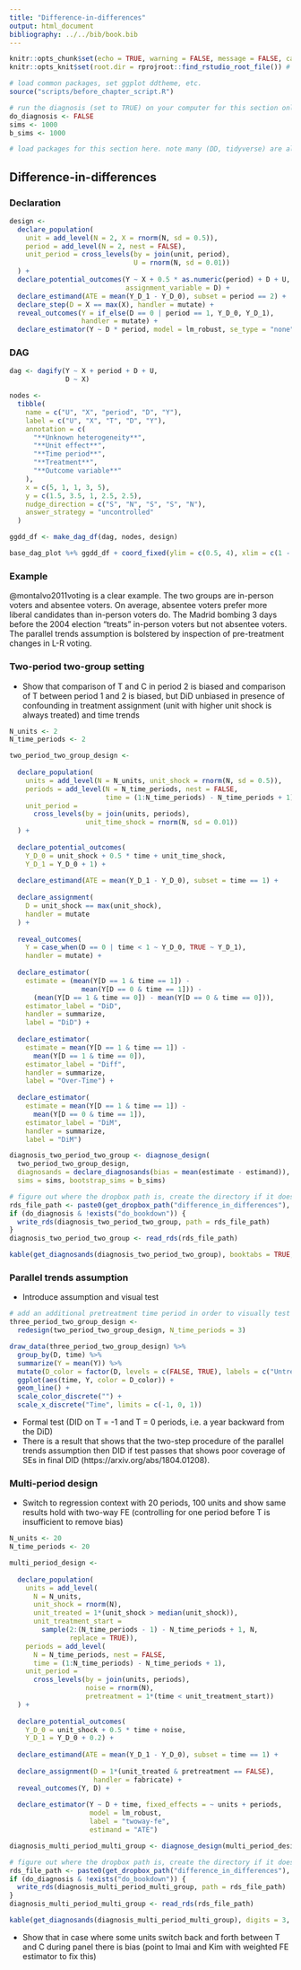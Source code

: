 ```yaml
---
title: "Difference-in-differences"
output: html_document
bibliography: ../../bib/book.bib 
---
```


<!-- note do_bookdown is set in index.rmd, so we know if you're running just this .Rmd or compiling the book-->
```r
knitr::opts_chunk$set(echo = TRUE, warning = FALSE, message = FALSE, cache = FALSE)
knitr::opts_knit$set(root.dir = rprojroot::find_rstudio_root_file()) # files are all relative to RStudio project home
```

```r
# load common packages, set ggplot ddtheme, etc.
source("scripts/before_chapter_script.R")
```

<!-- start post here, do not edit above -->


```r
# run the diagnosis (set to TRUE) on your computer for this section only before pushing to Github. no diagnosis will ever take place on github.
do_diagnosis <- FALSE
sims <- 1000
b_sims <- 1000
```

```r
# load packages for this section here. note many (DD, tidyverse) are already available, see scripts/package-list.R
```

## Difference-in-differences

### Declaration

```r
design <- 
  declare_population(
    unit = add_level(N = 2, X = rnorm(N, sd = 0.5)),
    period = add_level(N = 2, nest = FALSE),
    unit_period = cross_levels(by = join(unit, period), 
                               U = rnorm(N, sd = 0.01))
  ) + 
  declare_potential_outcomes(Y ~ X + 0.5 * as.numeric(period) + D + U,
                             assignment_variable = D) + 
  declare_estimand(ATE = mean(Y_D_1 - Y_D_0), subset = period == 2) + 
  declare_step(D = X == max(X), handler = mutate) + 
  reveal_outcomes(Y = if_else(D == 0 | period == 1, Y_D_0, Y_D_1), 
                  handler = mutate) +
  declare_estimator(Y ~ D * period, model = lm_robust, se_type = "none")
```

### DAG

```r
dag <- dagify(Y ~ X + period + D + U,
              D ~ X)

nodes <-
  tibble(
    name = c("U", "X", "period", "D", "Y"),
    label = c("U", "X", "T", "D", "Y"),
    annotation = c(
      "**Unknown heterogeneity**",
      "**Unit effect**",
      "**Time period**",
      "**Treatment**",
      "**Outcome variable**"
    ),
    x = c(5, 1, 1, 3, 5),
    y = c(1.5, 3.5, 1, 2.5, 2.5),
    nudge_direction = c("S", "N", "S", "S", "N"),
    answer_strategy = "uncontrolled"
  )

ggdd_df <- make_dag_df(dag, nodes, design)

base_dag_plot %+% ggdd_df + coord_fixed(ylim = c(0.5, 4), xlim = c(1 - epsilon, 5.25 + epsilon))
```

### Example

@montalvo2011voting is a clear example. The two groups are in-person voters and absentee voters. On average, absentee voters prefer more liberal candidates than in-person voters do. The Madrid bombing 3 days before the 2004 election "treats" in-person voters but not absentee voters. The parallel trends assumption is bolstered by inspection of pre-treatment changes in L-R voting.


### Two-period two-group setting

- Show that comparison of T and C in period 2 is biased and comparison of T between period 1 and 2 is biased, but DiD unbiased in presence of confounding in treatment assignment (unit with higher unit shock is always treated) and time trends

```r
N_units <- 2
N_time_periods <- 2

two_period_two_group_design <- 
  
  declare_population(
    units = add_level(N = N_units, unit_shock = rnorm(N, sd = 0.5)),
    periods = add_level(N = N_time_periods, nest = FALSE,
                        time = (1:N_time_periods) - N_time_periods + 1),
    unit_period = 
      cross_levels(by = join(units, periods), 
                   unit_time_shock = rnorm(N, sd = 0.01))
  ) + 
  
  declare_potential_outcomes(
    Y_D_0 = unit_shock + 0.5 * time + unit_time_shock, 
    Y_D_1 = Y_D_0 + 1) +
  
  declare_estimand(ATE = mean(Y_D_1 - Y_D_0), subset = time == 1) + 
  
  declare_assignment(
    D = unit_shock == max(unit_shock), 
    handler = mutate
  ) + 
  
  reveal_outcomes(
    Y = case_when(D == 0 | time < 1 ~ Y_D_0, TRUE ~ Y_D_1), 
    handler = mutate) +
  
  declare_estimator(
    estimate = (mean(Y[D == 1 & time == 1]) - 
                  mean(Y[D == 0 & time == 1])) -
      (mean(Y[D == 1 & time == 0]) - mean(Y[D == 0 & time == 0])),
    estimator_label = "DiD", 
    handler = summarize, 
    label = "DiD") +
  
  declare_estimator(
    estimate = mean(Y[D == 1 & time == 1]) - 
      mean(Y[D == 1 & time == 0]),
    estimator_label = "Diff", 
    handler = summarize, 
    label = "Over-Time") +
  
  declare_estimator(
    estimate = mean(Y[D == 1 & time == 1]) - 
      mean(Y[D == 0 & time == 1]),
    estimator_label = "DiM", 
    handler = summarize, 
    label = "DiM")
```

```r
diagnosis_two_period_two_group <- diagnose_design(
  two_period_two_group_design, 
  diagnosands = declare_diagnosands(bias = mean(estimate - estimand)),
  sims = sims, bootstrap_sims = b_sims)
```

```r
# figure out where the dropbox path is, create the directory if it doesn't exist, and name the RDS file
rds_file_path <- paste0(get_dropbox_path("difference_in_differences"), "/diagnosis_two_period_two_group.RDS")
if (do_diagnosis & !exists("do_bookdown")) {
  write_rds(diagnosis_two_period_two_group, path = rds_file_path)
}
diagnosis_two_period_two_group <- read_rds(rds_file_path)
```

```r
kable(get_diagnosands(diagnosis_two_period_two_group), booktabs = TRUE, digits = 3)
```

### Parallel trends assumption

- Introduce assumption and visual test

```r
# add an additional pretreatment time period in order to visually test for parallel pre-trends
three_period_two_group_design <- 
  redesign(two_period_two_group_design, N_time_periods = 3)
```

```r
draw_data(three_period_two_group_design) %>% 
  group_by(D, time) %>% 
  summarize(Y = mean(Y)) %>% 
  mutate(D_color = factor(D, levels = c(FALSE, TRUE), labels = c("Untreated", "Treated"))) %>% 
  ggplot(aes(time, Y, color = D_color)) + 
  geom_line() + 
  scale_color_discrete("") +
  scale_x_discrete("Time", limits = c(-1, 0, 1))
```

- Formal test (DID on T = -1 and T = 0 periods, i.e. a year backward from the DiD)
- There is a result that shows that the two-step procedure of the parallel trends assumption then DID if test passes that shows poor coverage of SEs in final DID (https://arxiv.org/abs/1804.01208).

### Multi-period design

- Switch to regression context with 20 periods, 100 units and show same results hold with two-way FE (controlling for one period before T is insufficient to remove bias)

```r
N_units <- 20
N_time_periods <- 20

multi_period_design <- 
  
  declare_population(
    units = add_level(
      N = N_units, 
      unit_shock = rnorm(N), 
      unit_treated = 1*(unit_shock > median(unit_shock)), 
      unit_treatment_start = 
        sample(2:(N_time_periods - 1) - N_time_periods + 1, N, 
               replace = TRUE)),
    periods = add_level(
      N = N_time_periods, nest = FALSE, 
      time = (1:N_time_periods) - N_time_periods + 1),
    unit_period = 
      cross_levels(by = join(units, periods),
                   noise = rnorm(N), 
                   pretreatment = 1*(time < unit_treatment_start))
  ) + 
  
  declare_potential_outcomes(
    Y_D_0 = unit_shock + 0.5 * time + noise, 
    Y_D_1 = Y_D_0 + 0.2) +
  
  declare_estimand(ATE = mean(Y_D_1 - Y_D_0), subset = time == 1) + 
  
  declare_assignment(D = 1*(unit_treated & pretreatment == FALSE), 
                     handler = fabricate) + 
  reveal_outcomes(Y, D) + 
  
  declare_estimator(Y ~ D + time, fixed_effects = ~ units + periods, 
                    model = lm_robust, 
                    label = "twoway-fe", 
                    estimand = "ATE") 
```

```r
diagnosis_multi_period_multi_group <- diagnose_design(multi_period_design, diagnosands = declare_diagnosands(bias = mean(estimate - estimand)), sims = sims, bootstrap_sims = b_sims)
```

```r
# figure out where the dropbox path is, create the directory if it doesn't exist, and name the RDS file
rds_file_path <- paste0(get_dropbox_path("difference_in_differences"), "/diagnosis_multi_period_multi_group.RDS")
if (do_diagnosis & !exists("do_bookdown")) {
  write_rds(diagnosis_multi_period_multi_group, path = rds_file_path)
}
diagnosis_multi_period_multi_group <- read_rds(rds_file_path)
```

```r
kable(get_diagnosands(diagnosis_multi_period_multi_group), digits = 3, booktabs = TRUE)
```

- Show that in case where some units switch back and forth between T and C during panel there is bias (point to Imai and Kim with weighted FE estimator to fix this)



